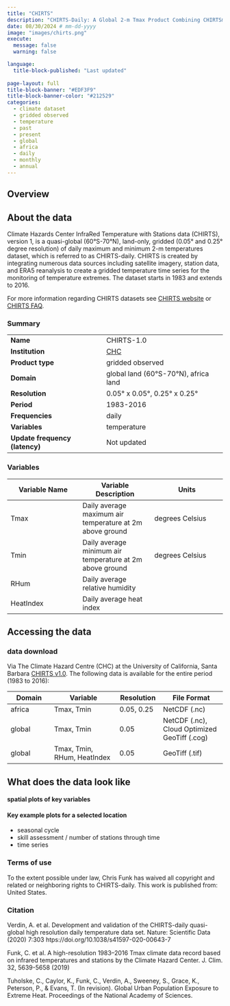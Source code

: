 ```yaml
---
title: "CHIRTS"
description: "CHIRTS-Daily: A Global 2-m Tmax Product Combining CHIRTSmax and ERA5 for Monitoring Temperature Extremes"
date: 08/30/2024 # mm-dd-yyyy
image: "images/chirts.png"
execute:
  message: false
  warning: false

language: 
  title-block-published: "Last updated"
  
page-layout: full
title-block-banner: "#EDF3F9"
title-block-banner-color: "#212529"
categories:
  - climate dataset
  - gridded observed
  - temperature
  - past
  - present
  - global
  - africa
  - daily
  - monthly
  - annual
---
```


::: {.page-tabs .panel-tabset}


## Overview

<h2>About the data</h2>

Climate Hazards Center InfraRed Temperature with Stations data (CHIRTS), version 1, is a quasi-global (60°S-70°N), land-only, gridded (0.05° and 0.25° degree resolution) of daily maximum and minimum 2-m temperatures dataset, which is referred to as CHIRTS-daily. CHIRTS is created by integrating numerous data sources including satellite imagery, station data, and ERA5 reanalysis to create a gridded temperature time series for the monitoring of temperature extremes. The dataset starts in 1983 and extends to 2016.

For more information regarding CHIRTS datasets see [CHIRTS website](https://www.chc.ucsb.edu/data/chirtsdaily) or [CHIRTS FAQ](https://wiki.chc.ucsb.edu/CHIRTS_FAQ).

### Summary


| | |
--- | --- |
| **Name** | CHIRTS-1.0 |
| **Institution** | [CHC](https://chc.ucsb.edu/) |
| **Product type** | gridded observed |
| **Domain** | global land (60°S-70°N), africa land |
| **Resolution** |   0.05° x 0.05°, 0.25° x 0.25° |
| **Period** | 1983-2016 |
| **Frequencies** | daily |
| **Variables** | temperature  |
| **Update frequency (latency)** | Not updated |


### Variables

| **Variable Name** | **Variable Description** | **Units** |
--- | --- | --- |
| Tmax | Daily average maximum air temperature at 2m above ground | degrees Celsius  |
| Tmin | Daily average minimum air temperature at 2m above ground | degrees Celsius  |
| RHum | Daily average relative humidity |   |
| HeatIndex | Daily average heat index |   |

<h2>Accessing the data</h2>


### data download

Via The Climate Hazard Centre (CHC) at the University of California, Santa Barbara [CHIRTS v1.0](https://data.chc.ucsb.edu/products/CHIRTSdaily/v1.0/). The following data is available for the entire period (1983 to 2016):

|  **Domain**	| **Variable**      	| **Resolution** | **File Format**   	|
|----------------|------------------------|----------------|-----------------------|
| africa     	| Tmax, Tmin         	| 0.05, 0.25 	| NetCDF (.nc)      	|
| global     	| Tmax, Tmin         	| 0.05       	| NetCDF (.nc), Cloud Optimized GeoTiff (.cog)      	|
| global     	| Tmax, Tmin, RHum, HeatIndex | 0.05  	| GeoTiff (.tif)    	|

<h2>What does the data look like</h2>


#### spatial plots of key variables



#### Key example plots for a selected location

- seasonal cycle
- skill assessment / number of stations through time
- time series

### Terms of use

To the extent possible under law, Chris Funk has waived all copyright and related or neighboring rights to CHIRTS-daily. This work is published from: United States.


### Citation

Verdin, A. et al. Development and validation of the CHIRTS-daily quasi-global high resolution daily temperature data set. Nature: Scientific Data (2020) 7:303 htps://doi.org/10.1038/s41597-020-00643-7

Funk, C. et al. A high-resolution 1983–2016 Tmax climate data record based on infrared temperatures and stations by the Climate Hazard Center. J. Clim. 32, 5639-5658 (2019)

Tuholske, C., Caylor, K., Funk, C., Verdin, A., Sweeney, S., Grace, K., Peterson, P., & Evans, T. (In revision). Global Urban Population Exposure to Extreme Heat. Proceedings of the National Academy of Sciences.

:::